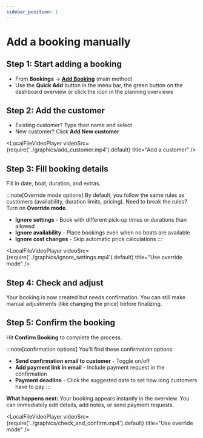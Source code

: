 ```yaml
---
sidebar_position: 1
---
```



# Add a booking manually

## Step 1: Start adding a booking

- From **Bookings** → **[Add Booking](https://dashboard.letsbook.app/bookings/add)** (main method)
- Use the **Quick Add** button in the menu bar, the green button on the dashboard overview or click the icon in the planning overviews

## Step 2: Add the customer

- Existing customer? Type their name and select
- New customer? Click **Add New customer**

<LocalFileVideoPlayer
    videoSrc={require('../graphics/add_customer.mp4').default}
    title="Add a customer"
/>

## Step 3: Fill booking details

Fill in date, boat, duration, and extras.

:::note[Override mode options]
By default, you follow the same rules as customers (availability, duration limits, pricing). Need to break the rules? Turn on **Override mode**.

- **Ignore settings** - Book with different pick-up times or durations than allowed
- **Ignore availability** - Place bookings even when no boats are available
- **Ignore cost changes** - Skip automatic price calculations
  :::

<LocalFileVideoPlayer
    videoSrc={require('../graphics/ignore_settings.mp4').default}
    title="Use override mode"
/>

## Step 4: Check and adjust

Your booking is now created but needs confirmation. You can still make manual adjustments (like changing the price) before finalizing.

## Step 5: Confirm the booking

Hit **Confirm Booking** to complete the process.

:::note[confirmation options]
You'll find these confirmation options:

- **Send confirmation email to customer** - Toggle on/off
- **Add payment link in email** - Include payment request in the confirmation
- **Payment deadline** - Click the suggested date to set how long customers have to pay
  :::

**What happens next:** Your booking appears instantly in the overview. You can immediately edit details, add notes, or send payment requests.

<LocalFileVideoPlayer
    videoSrc={require('../graphics/check_and_confirm.mp4').default}
    title="Use override mode"
/>
